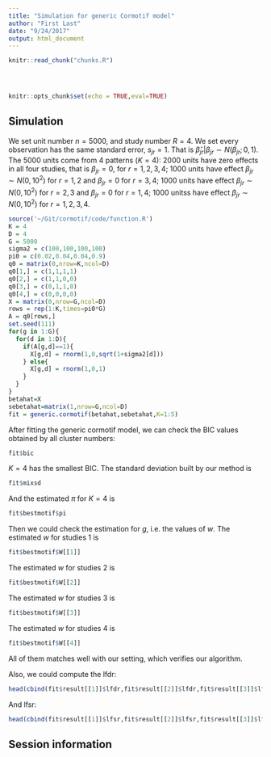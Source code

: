 ```yaml
---
title: "Simulation for generic Cormotif model"
author: "First Last"
date: "9/24/2017"
output: html_document
---
```


<!-- The file analysis/chunks.R contains chunks that define default settings
shared across the workflowr files. -->
```r
knitr::read_chunk("chunks.R")
```

<!-- Update knitr chunk options -->
```r
```

<!-- Insert the date the file was last updated -->
```r
```

<!-- Insert the code version (Git commit SHA1) if Git repository exists and R
 package git2r is installed -->
```r
```

<!-- Add your analysis here -->

```r
knitr::opts_chunk$set(echo = TRUE,eval=TRUE)
```

## Simulation 

We set unit number $n = 5000$, and study number $R = 4$. We set every observation has the same standard error, $s_{jr}=1$. That is $\hat\beta_{jr}|\beta_{jr}\sim N(\beta_{jr};0,1)$. The 5000 units come from 4 patterns ($K=4$): 2000 units have zero effects in all four studies, that is $\beta_{jr}=0$, for $r = 1,2,3,4$; 1000 units have effect $\beta_{jr}\sim N(0,10^2)$ for $r =1, 2$ and $\beta_{jr}=0$ for $r =3, 4$; 1000 units have effect $\beta_{jr}\sim N(0,10^2)$ for $r =2, 3$ and $\beta_{jr}=0$ for $r =1, 4$; 1000 unitss have effect $\beta_{jr}\sim N(0,10^2)$ for $r =1, 2,3,4$. 

```r
source('~/Git/cormotif/code/function.R')
K = 4
D = 4
G = 5000
sigma2 = c(100,100,100,100)
pi0 = c(0.02,0.04,0.04,0.9)
q0 = matrix(0,nrow=K,ncol=D)
q0[1,] = c(1,1,1,1)
q0[2,] = c(1,1,0,0)
q0[3,] = c(0,1,1,0)
q0[4,] = c(0,0,0,0)
X = matrix(0,nrow=G,ncol=D)
rows = rep(1:K,times=pi0*G)
A = q0[rows,]
set.seed(111)
for(g in 1:G){
  for(d in 1:D){
    if(A[g,d]==1){
      X[g,d] = rnorm(1,0,sqrt(1+sigma2[d]))
    } else{
      X[g,d] = rnorm(1,0,1)
    }
  }
}
betahat=X
sebetahat=matrix(1,nrow=G,ncol=D)
fit = generic.cormotif(betahat,sebetahat,K=1:5)
```

After fitting the generic cormotif model, we can check the BIC values obtained by all cluster numbers:

```r
fit$bic
```

$K = 4$ has the smallest BIC. The standard deviation built by our method is 

```r
fit$mixsd
```

And the estimated $\pi$ for $K = 4$ is 

```r
fit$bestmotif$pi
```

Then we could check the estimation for $g$, i.e. the values of $w$. The estimated $w$ for studies 1 is 

```r
fit$bestmotif$W[[1]]
```

The estimated $w$ for studies 2 is 

```r
fit$bestmotif$W[[2]]
```

The estimated $w$ for studies 3 is 

```r
fit$bestmotif$W[[3]]
```

The estimated $w$ for studies 4 is 

```r
fit$bestmotif$W[[4]]
```

All of them matches well with our setting, which verifies our algorithm.

Also, we could compute the lfdr: 

```r
head(cbind(fit$result[[1]]$lfdr,fit$result[[2]]$lfdr,fit$result[[3]]$lfdr,fit$result[[4]]$lfdr))
```

And lfsr:

```r
head(cbind(fit$result[[1]]$lfsr,fit$result[[2]]$lfsr,fit$result[[3]]$lfsr,fit$result[[4]]$lfsr))
```

## Session information

<!-- Insert the session information into the document -->
```r
```
